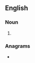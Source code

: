 ==English==

===Noun===
{{head|en|noun form}}

# {{plural of|en|separator}}

===Anagrams===
* {{anagrams|en|a=aaeoprrsst|sea parrots|sea-parrots}}
